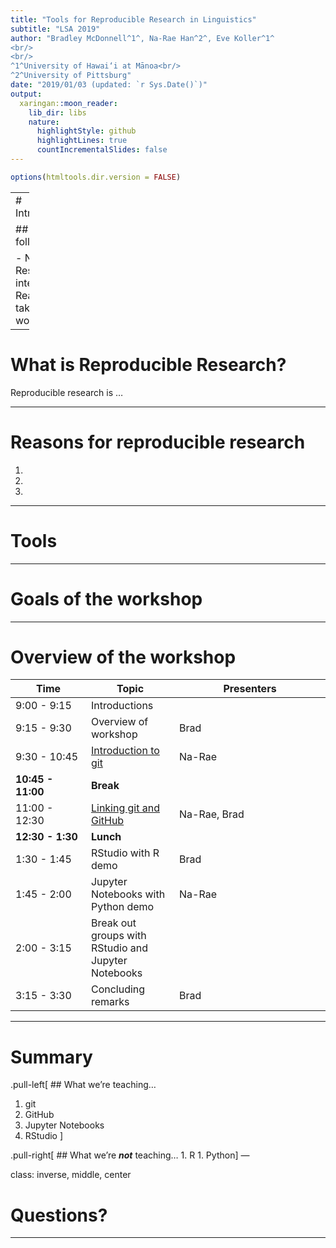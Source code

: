 ```yaml
---
title: "Tools for Reproducible Research in Linguistics"
subtitle: "LSA 2019"
author: "Bradley McDonnell^1^, Na-Rae Han^2^, Eve Koller^1^
<br/>
<br/>
^1^University of Hawai‘i at Mānoa<br/> 
^2^University of Pittsburg"
date: "2019/01/03 (updated: `r Sys.Date()`)"
output:
  xaringan::moon_reader:
    lib_dir: libs
    nature:
      highlightStyle: github
      highlightLines: true
      countIncrementalSlides: false
---
```


```r
options(htmltools.dir.version = FALSE)
```

---
# Introductions

## Share the following:

- Name
- Research interests
- Reasons for taking the workshop


---

# What is Reproducible Research?

Reproducible research is ... 

---

# Reasons for reproducible research

  1. 
  1. 
  1. 

---


# Tools
 

---

# Goals of the workshop


---

# Overview of the workshop

| Time | Topic | Presenters |
|------|-------|------------|
| 9:00 - 9:15 | Introductions | |
| 9:15 - 9:30 | Overview of workshop | Brad | 
| 9:30 - 10:45 | [Introduction to git](intro_to_git.md) | Na-Rae |
| **10:45 - 11:00** | **Break** | |
| 11:00 - 12:30 | [Linking git and GitHub](linking_git_and_github.md) | Na-Rae, Brad |
| **12:30 - 1:30** |  **Lunch** | |
| 1:30 - 1:45 | RStudio with R demo  | Brad |
| 1:45 - 2:00 | Jupyter Notebooks with Python demo  | Na-Rae |
| 2:00 - 3:15 | Break out groups with RStudio and Jupyter Notebooks | |
| 3:15 - 3:30 | Concluding remarks |Brad|


---

# Summary

.pull-left[
## What we're teaching...

  1. git
  1. GitHub
  1. Jupyter Notebooks
  1. RStudio
]

.pull-right[
## What we're ***not*** teaching...
  1. R
  1. Python
]
---

class: inverse, middle, center

# Questions?

---


